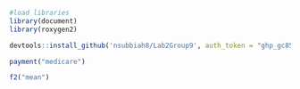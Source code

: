
```r
#load libraries
library(document)
library(roxygen2)
```

```r
devtools::install_github('nsubbiah8/Lab2Group9', auth_token = "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")
```

```r
payment("medicare")
```

```r
f2("mean")
```
